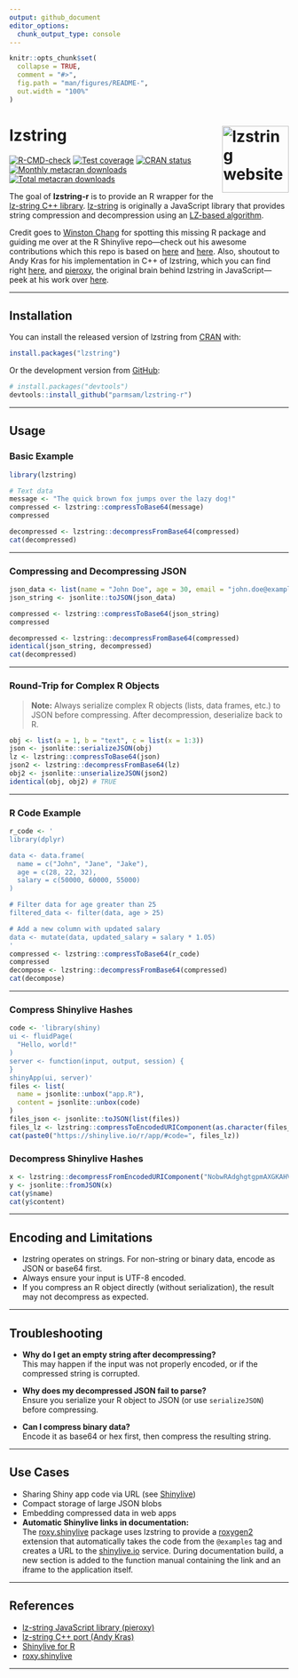 ```yaml
---
output: github_document
editor_options: 
  chunk_output_type: console
---
```


<!-- README.md is generated from README.Rmd. Please edit that file -->

```r
knitr::opts_chunk$set(
  collapse = TRUE,
  comment = "#>",
  fig.path = "man/figures/README-",
  out.width = "100%"
)
```

# lzstring <a href="https://parmsam.github.io/lzstring-r/"><img src="man/figures/logo.png" align="right" height="120" alt="lzstring website" /></a>

<!-- badges: start -->
[![R-CMD-check](https://github.com/parmsam/lzstring-r/actions/workflows/R-CMD-check.yaml/badge.svg)](https://github.com/parmsam/lzstring-r/actions/workflows/R-CMD-check.yaml)
[![Test coverage](https://github.com/parmsam/lzstring-r/actions/workflows/test-coverage.yaml/badge.svg)](https://github.com/parmsam/lzstring-r/actions/workflows/test-coverage.yaml)
[![CRAN status](https://www.r-pkg.org/badges/version/lzstring)](https://CRAN.R-project.org/package=lzstring)
[![Monthly metacran downloads](https://cranlogs.r-pkg.org/badges/lzstring)](https://cran.r-project.org/package=lzstring)
[![Total metacran downloads](https://cranlogs.r-pkg.org/badges/grand-total/lzstring)](https://cran.r-project.org/package=lzstring)
<!-- badges: end -->

The goal of **lzstring-r** is to provide an R wrapper for the [lz-string C++ library](https://github.com/andykras/lz-string-cpp). [lz-string](https://github.com/pieroxy/lz-string) is originally a JavaScript library that provides string compression and decompression using an [LZ-based algorithm](https://en.wikipedia.org/wiki/Lempel–Ziv–Welch).

Credit goes to [Winston Chang](https://github.com/wch) for spotting this missing R package and guiding me over at the R Shinylive repo—check out his awesome contributions which this repo is based on [here](https://github.com/posit-dev/r-shinylive/issues/70) and [here](https://github.com/posit-dev/r-shinylive/pull/71). Also, shoutout to Andy Kras for his implementation in C++ of lzstring, which you can find right [here](https://github.com/andykras/lz-string-cpp), and [pieroxy](https://github.com/pieroxy), the original brain behind lzstring in JavaScript—peek at his work over [here](https://github.com/pieroxy/lz-string). 

---

## Installation

You can install the released version of lzstring from [CRAN](https://CRAN.R-project.org/package=lzstring) with:

```r
install.packages("lzstring")
```

Or the development version from [GitHub](https://github.com/parmsam/lzstring-r):

```r
# install.packages("devtools")
devtools::install_github("parmsam/lzstring-r")
```

---

## Usage

### Basic Example

```r
library(lzstring)

# Text data
message <- "The quick brown fox jumps over the lazy dog!"
compressed <- lzstring::compressToBase64(message)
compressed

decompressed <- lzstring::decompressFromBase64(compressed)
cat(decompressed)
```

---

### Compressing and Decompressing JSON

```r
json_data <- list(name = "John Doe", age = 30, email = "john.doe@example.com")
json_string <- jsonlite::toJSON(json_data)

compressed <- lzstring::compressToBase64(json_string)
compressed

decompressed <- lzstring::decompressFromBase64(compressed)
identical(json_string, decompressed)
cat(decompressed)
```

---

### Round-Trip for Complex R Objects

> **Note:** Always serialize complex R objects (lists, data frames, etc.) to JSON before compressing. After decompression, deserialize back to R.

```r
obj <- list(a = 1, b = "text", c = list(x = 1:3))
json <- jsonlite::serializeJSON(obj)
lz <- lzstring::compressToBase64(json)
json2 <- lzstring::decompressFromBase64(lz)
obj2 <- jsonlite::unserializeJSON(json2)
identical(obj, obj2) # TRUE
```

---

### R Code Example

```r
r_code <- '
library(dplyr)

data <- data.frame(
  name = c("John", "Jane", "Jake"),
  age = c(28, 22, 32),
  salary = c(50000, 60000, 55000)
)

# Filter data for age greater than 25
filtered_data <- filter(data, age > 25)

# Add a new column with updated salary
data <- mutate(data, updated_salary = salary * 1.05)
'
compressed <- lzstring::compressToBase64(r_code)
compressed
decompose <- lzstring::decompressFromBase64(compressed)
cat(decompose)
```

---

### Compress Shinylive Hashes

```r
code <- 'library(shiny)
ui <- fluidPage(
  "Hello, world!"
)
server <- function(input, output, session) {
}
shinyApp(ui, server)'
files <- list(
  name = jsonlite::unbox("app.R"),
  content = jsonlite::unbox(code)
)
files_json <- jsonlite::toJSON(list(files))
files_lz <- lzstring::compressToEncodedURIComponent(as.character(files_json))
cat(paste0("https://shinylive.io/r/app/#code=", files_lz))
```

### Decompress Shinylive Hashes

```r
x <- lzstring::decompressFromEncodedURIComponent("NobwRAdghgtgpmAXGKAHVA6VBPMAaMAYwHsIAXOcpMAMwCdiYACAZwAsBLCbDOAD1R04LFkw4xUxOmTERUAVzJ4mQiABM4dZfI4AdCPp0YuCsgH0WAGw4a6ACl2RHyxwDlnTAAzKAjJ+9MAEyeAJT64RAAAqq2GBR8ZPoaNExkCXYhiPpMOSpwZPJ0EEw0jhAAVIFioiAmihgQGUzlQQC+jvpgrQC6QA")
y <- jsonlite::fromJSON(x)
cat(y$name)
cat(y$content)
```

---

## Encoding and Limitations

- lzstring operates on strings. For non-string or binary data, encode as JSON or base64 first.  
- Always ensure your input is UTF-8 encoded.  
- If you compress an R object directly (without serialization), the result may not decompress as expected.

---

## Troubleshooting

- **Why do I get an empty string after decompressing?**  
  This may happen if the input was not properly encoded, or if the compressed string is corrupted.

- **Why does my decompressed JSON fail to parse?**  
  Ensure you serialize your R object to JSON (or use `serializeJSON`) before compressing.

- **Can I compress binary data?**  
  Encode it as base64 or hex first, then compress the resulting string.

---

## Use Cases

- Sharing Shiny app code via URL (see [Shinylive](https://shinylive.io/r/app/))
- Compact storage of large JSON blobs
- Embedding compressed data in web apps
- **Automatic Shinylive links in documentation:**  
  The [roxy.shinylive](https://github.com/insightsengineering/roxy.shinylive) package uses lzstring to provide a [roxygen2](https://roxygen2.r-lib.org/) extension that automatically takes the code from the `@examples` tag and creates a URL to the [shinylive.io](https://shinylive.io/r/app/) service. During documentation build, a new section is added to the function manual containing the link and an iframe to the application itself.

---

## References

- [lz-string JavaScript library (pieroxy)](https://github.com/pieroxy/lz-string)
- [lz-string C++ port (Andy Kras)](https://github.com/andykras/lz-string-cpp)
- [Shinylive for R](https://github.com/posit-dev/r-shinylive)
- [roxy.shinylive](https://github.com/insightsengineering/roxy.shinylive)

---
